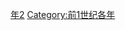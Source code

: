 {{Catnav|頁面分類|历史|歷史時代|年|前1世纪各年}}

{{catmore}}
{{Commons category|2 BC}}

[[Category:前0年代|年2]]
[[Category:前1世纪各年|Category:前1世纪各年]]